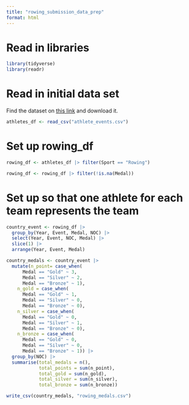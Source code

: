 ```yaml
---
title: "rowing_submission_data_prep"
format: html
---
```


# Read in libraries

```r
library(tidyverse)
library(readr)
```

# Read in initial data set

Find the dataset on [this link](https://www.kaggle.com/datasets/heesoo37/120-years-of-olympic-history-athletes-and-results?resource=download) and download it. 

```r
athletes_df <- read_csv("athlete_events.csv")
```

# Set up rowing_df

```r
rowing_df <- athletes_df |> filter(Sport == "Rowing")
```

```r
rowing_df <- rowing_df |> filter(!is.na(Medal))
```

# Set up so that one athlete for each team represents the team

```r
country_event <- rowing_df |> 
  group_by(Year, Event, Medal, NOC) |> 
  select(Year, Event, NOC, Medal) |>
  slice(1) |> 
  arrange(Year, Event, Medal)
```

```r
country_medals <- country_event |> 
  mutate(n_point= case_when(
      Medal == "Gold" ~ 3, 
      Medal == "Silver" ~ 2, 
      Medal == "Bronze" ~ 1), 
    n_gold = case_when(
      Medal == "Gold" ~ 1, 
      Medal == "Silver" ~ 0, 
      Medal == "Bronze" ~ 0), 
    n_silver = case_when(
      Medal == "Gold" ~ 0, 
      Medal == "Silver" ~ 1,
      Medal == "Bronze" ~ 0),
    n_bronze = case_when(
      Medal == "Gold" ~ 0,
      Medal == "Silver" ~ 0,
      Medal == "Bronze" ~ 1)) |> 
  group_by(NOC) |>
  summarise(total_medals = n(), 
            total_points = sum(n_point),
            total_gold = sum(n_gold), 
            total_silver = sum(n_silver),
            total_bronze = sum(n_bronze))
```

```r
write_csv(country_medals, "rowing_medals.csv")
```
